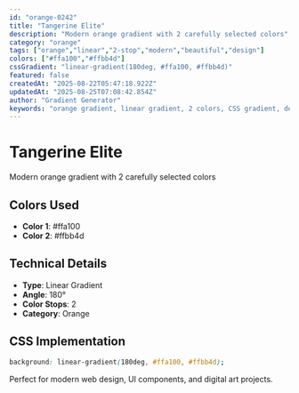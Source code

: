 ```yaml
---
id: "orange-0242"
title: "Tangerine Elite"
description: "Modern orange gradient with 2 carefully selected colors"
category: "orange"
tags: ["orange","linear","2-stop","modern","beautiful","design"]
colors: ["#ffa100","#ffbb4d"]
cssGradient: "linear-gradient(180deg, #ffa100, #ffbb4d)"
featured: false
createdAt: "2025-08-22T05:47:18.922Z"
updatedAt: "2025-08-25T07:08:42.854Z"
author: "Gradient Generator"
keywords: "orange gradient, linear gradient, 2 colors, CSS gradient, design, #ffa100, #ffbb4d"
---
```


# Tangerine Elite

Modern orange gradient with 2 carefully selected colors

## Colors Used
- **Color 1**: #ffa100
- **Color 2**: #ffbb4d

## Technical Details
- **Type**: Linear Gradient
- **Angle**: 180°
- **Color Stops**: 2
- **Category**: Orange

## CSS Implementation
```css
background: linear-gradient(180deg, #ffa100, #ffbb4d);
```

Perfect for modern web design, UI components, and digital art projects.
